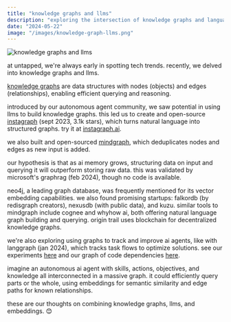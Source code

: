 ```yaml
---
title: "knowledge graphs and llms"
description: "exploring the intersection of knowledge graphs and language models"
date: "2024-05-22"
image: "/images/knowledge-graph-llms.png"
---
```


![knowledge graphs and llms](/images/knowledge-graph-llms.png)

at untapped, we're always early in spotting tech trends. recently, we delved into knowledge graphs and llms.

[knowledge graphs](https://en.wikipedia.org/wiki/knowledge_graph) are data structures with nodes (objects) and edges (relationships), enabling efficient querying and reasoning.

introduced by our autonomous agent community, we saw potential in using llms to build knowledge graphs. this led us to create and open-source [instagraph](https://instagraph.ai) (sept 2023, 3.1k stars), which turns natural language into structured graphs. try it at [instagraph.ai](https://instagraph.ai).

we also built and open-sourced [mindgraph](https://mindgraph.ai), which deduplicates nodes and edges as new input is added.

our hypothesis is that as ai memory grows, structuring data on input and querying it will outperform storing raw data. this was validated by microsoft's graphrag (feb 2024), though no code is available.

neo4j, a leading graph database, was frequently mentioned for its vector embedding capabilities. we also found promising startups: falkordb (by redisgraph creators), nexusdb (with public data), and kuzu. similar tools to mindgraph include cognee and whyhow ai, both offering natural language graph building and querying. origin trail uses blockchain for decentralized knowledge graphs.

we're also exploring using graphs to track and improve ai agents, like with langgraph (jan 2024), which tracks task flows to optimize solutions. see our experiments [here](#) and our graph of code dependencies [here](#).

imagine an autonomous ai agent with skills, actions, objectives, and knowledge all interconnected in a massive graph. it could efficiently query parts or the whole, using embeddings for semantic similarity and edge paths for known relationships.

these are our thoughts on combining knowledge graphs, llms, and embeddings. 😊
